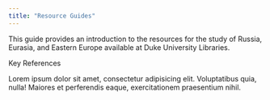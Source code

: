 ```yaml
---
title: "Resource Guides"
---
```


This guide provides an introduction to the resources for the study of Russia, Eurasia, and Eastern Europe available at Duke University Libraries.

<div class="card rounded overflow-hidden shadow-lg">
  <div>
    <div class="font-bold theme-accent-bg p-4">Key References</div>
    <p class="text-gray-700 text-base p-4 mb-0">
      Lorem ipsum dolor sit amet, consectetur adipisicing elit. Voluptatibus quia, nulla! Maiores et perferendis eaque, exercitationem praesentium nihil.
    </p>
  </div>
</div>